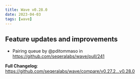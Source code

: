 ```yaml
---
title: Wave v0.28.0
date: 2023-04-03
tags: [wave]
---
```


## Feature updates and improvements

- Pairing queue by @pditommaso in https://github.com/seqeralabs/wave/pull/241

**Full Changelog**: https://github.com/seqeralabs/wave/compare/v0.27.2...v0.28.0
